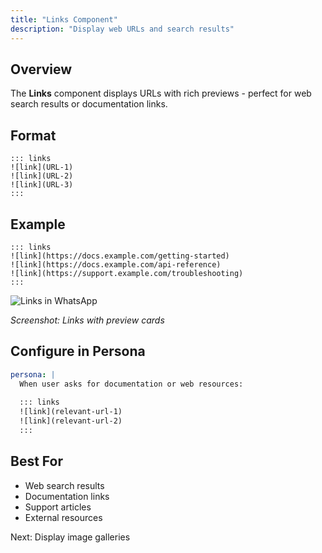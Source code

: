 ```yaml
---
title: "Links Component"
description: "Display web URLs and search results"
---
```


## Overview

The **Links** component displays URLs with rich previews - perfect for web search results or documentation links.

## Format

```
::: links
![link](URL-1)
![link](URL-2)
![link](URL-3)
:::
```

## Example

```
::: links
![link](https://docs.example.com/getting-started)
![link](https://docs.example.com/api-reference)
![link](https://support.example.com/troubleshooting)
:::
```

<Frame>
  <img src="/images/formatting/links-component-whatsapp.png" alt="Links in WhatsApp" />
</Frame>

*Screenshot: Links with preview cards*

## Configure in Persona

```yaml
persona: |
  When user asks for documentation or web resources:
  
  ::: links
  ![link](relevant-url-1)
  ![link](relevant-url-2)
  :::
```

## Best For

- Web search results
- Documentation links
- Support articles
- External resources

<Card title="Images Component" icon="image" href="/formatting/images">
  Next: Display image galleries
</Card>
